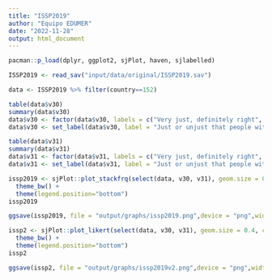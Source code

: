 ```yaml
---
title: "ISSP2019"
author: "Equipo EDUMER"
date: "2022-11-28"
output: html_document
---
```



```r
pacman::p_load(dplyr, ggplot2, sjPlot, haven, sjlabelled)

ISSP2019 <- read_sav("input/data/original/ISSP2019.sav")

data <- ISSP2019 %>% filter(country==152)
```

```r
table(data$v30)
summary(data$v30)
data$v30 <- factor(data$v30, labels = c("Very just, definitely right", "Somewhat just, right", "Neither just nor unjust, mixed feelings", "Somewhat unjust, wrong", "Very unjust, definitely wrong"))
data$v30 <- set_label(data$v30, label = "Just or unjust that people with higher incomes can buy better health care than people with lower incomes?")

table(data$v31)
summary(data$v31)
data$v31 <- factor(data$v31, labels = c("Very just, definitely right", "Somewhat just, right", "Neither just nor unjust, mixed feelings", "Somewhat unjust, wrong", "Very unjust, definitely wrong"))
data$v31 <- set_label(data$v31, label = "Just or unjust that people with higher incomes can buy better education for children than people with lower incomes?")
```

```r
issp2019 <- sjPlot::plot_stackfrq(select(data, v30, v31), geom.size = 0.4) +
  theme_bw() +
  theme(legend.position="bottom")
issp2019

ggsave(issp2019, file = "output/graphs/issp2019.png",device = "png",width = 25,height = 13,dpi = "retina",units = "cm")
```

```r
issp2 <- sjPlot::plot_likert(select(data, v30, v31), geom.size = 0.4, cat.neutral = 3, geom.colors = "RdBu") +
  theme_bw() +
  theme(legend.position="bottom")
issp2

ggsave(issp2, file = "output/graphs/issp2019v2.png",device = "png",width = 25,height = 13,dpi = "retina",units = "cm")
```

